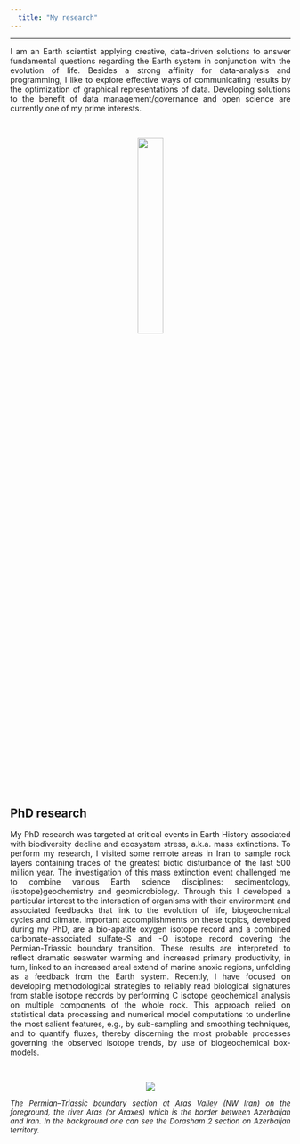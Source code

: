 ```yaml
---
  title: "My research"
---
```


---

<p style="text-align: justify;">
I am an Earth scientist applying creative, data-driven solutions to answer fundamental questions regarding the Earth system in conjunction with the evolution of life. Besides a strong affinity for data-analysis and programming, I like to explore effective ways of communicating results by the optimization of graphical representations of data. Developing solutions to the benefit of data management/governance and open science are currently one of my prime interests.
</p>

<br>

<p align="center">
![](https://fairelabs.github.io/webpage/people/martinschobben.jpg){width=30%}
</p>

## PhD research

<p style="text-align:justify;">
My PhD research was targeted at critical events in Earth History associated with biodiversity decline and ecosystem stress, a.k.a. mass extinctions.  To perform my research, I visited some remote areas in Iran to sample rock layers containing traces of the greatest biotic disturbance of the last 500 million year. The investigation of this mass extinction event challenged me to combine various Earth science disciplines: sedimentology, (isotope)geochemistry and geomicrobiology. Through this I developed a particular interest to the interaction of organisms with their environment and associated feedbacks that link to the evolution of life, biogeochemical cycles and climate. Important accomplishments on these topics, developed during my PhD, are a bio-apatite oxygen isotope record and a combined carbonate-associated sulfate-S and -O isotope record covering the Permian-Triassic boundary transition. These results are interpreted to reflect dramatic seawater warming and increased primary productivity, in turn, linked to an increased areal extend of marine anoxic regions, unfolding as a feedback from the Earth system. Recently, I have focused on developing methodological strategies to reliably read biological signatures from stable isotope records by performing C isotope geochemical analysis on multiple components of the whole rock. This approach relied on statistical data processing and numerical model computations to underline the most salient features, e.g., by sub-sampling and smoothing techniques, and to quantify fluxes, thereby discerning the most probable processes governing the observed isotope trends, by use of biogeochemical box-models.
</p>

<br>

<p align="center">
![](images/Arasvalley.png) 
</p>

<p style="text-align:justify;"><font size="2"><i> 
The Permian--Triassic boundary section at Aras Valley (NW Iran) on the foreground, the river Aras (or Araxes)
which is the border between Azerbaijan and Iran. In the background one can see the Dorasham 2 section on Azerbaijan territory. 
</i></font></p>

<br>
<br>
<br>

